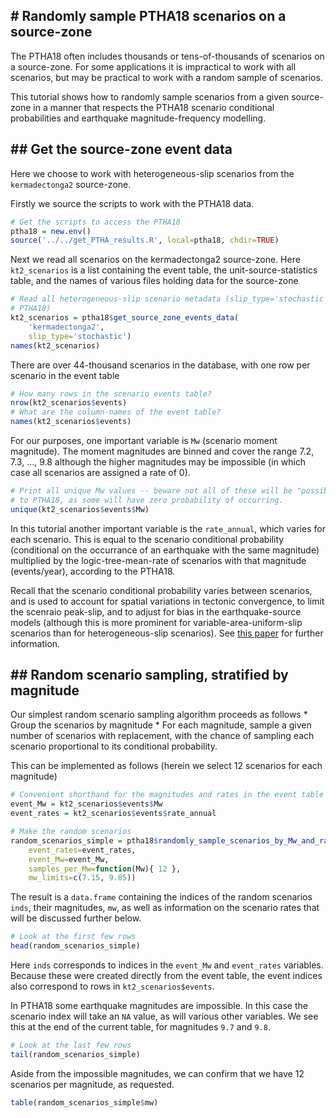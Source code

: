 # Randomly sample PTHA18 scenarios on a source-zone
-------------------------------------------------

The PTHA18 often includes thousands or tens-of-thousands of scenarios on a
source-zone. For some applications it is impractical to work with all
scenarios, but may be practical to work with a random sample of scenarios.

This tutorial shows how to randomly sample scenarios from a given source-zone in
a manner that respects the PTHA18 scenario conditional probabilities and earthquake
magnitude-frequency modelling. 

## Get the source-zone event data
---------------------------------

Here we choose to work with heterogeneous-slip scenarios from the
`kermadectonga2` source-zone. 

Firstly we source the scripts to work with the PTHA18 data.
```r
# Get the scripts to access the PTHA18
ptha18 = new.env()
source('../../get_PTHA_results.R', local=ptha18, chdir=TRUE)
```

Next we read all scenarios on the kermadectonga2 source-zone.
Here `kt2_scenarios` is a list containing the event table, 
the unit-source-statistics table, and the names of various files
holding data for the source-zone
```r
# Read all heterogeneous-slip scenario metadata (slip_type='stochastic' in
# PTHA18)
kt2_scenarios = ptha18$get_source_zone_events_data(
    'kermadectonga2', 
    slip_type='stochastic')
names(kt2_scenarios)
```

There are over 44-thousand scenarios in the database, with one
row per scenario in the event table
```r
# How many rows in the scenario events table?
nrow(kt2_scenarios$events)
# What are the column-names of the event table?
names(kt2_scenarios$events)
```

For our purposes, one important variable is `Mw` (scenario moment magnitude).
The moment magnitudes are binned and cover the range 7.2, 7.3, ..., 9.8
although the higher magnitudes may be impossible (in which case all scenarios
are assigned a rate of 0).
```r
# Print all unique Mw values -- beware not all of these will be "possible" according
# to PTHA18, as some will have zero probability of occurring.
unique(kt2_scenarios$events$Mw)
```
In this tutorial another important variable is the `rate_annual`, which varies for
each scenario. This is equal to the scenario conditional probability (conditional on
the occurrance of an earthquake with the same magnitude) multiplied by the
logic-tree-mean-rate of scenarios with that magnitude (events/year), according
to the PTHA18. 

Recall that the scenario conditional probability varies between scenarios, and
is used to account for spatial variations in tectonic convergence, to limit the
scenraio peak-slip, and to adjust for bias in the earthquake-source models
(although this is more prominent for variable-area-uniform-slip scenarios than
for heterogeneous-slip scenarios).  See 
[this paper](https://doi.org/10.1007/s00024-019-02299-w) for further information.

## Random scenario sampling, stratified by magnitude
----------------------------------------------------

Our simplest random scenario sampling algorithm proceeds as follows
* Group the scenarios by magnitude
* For each magnitude, sample a given number of scenarios with replacement, with the chance of sampling each scenario proportional to its conditional probability.

This can be implemented as follows (herein we select 12 scenarios for each magnitude)
```r
# Convenient shorthand for the magnitudes and rates in the event table
event_Mw = kt2_scenarios$events$Mw
event_rates = kt2_scenarios$events$rate_annual

# Make the random scenarios
random_scenarios_simple = ptha18$randomly_sample_scenarios_by_Mw_and_rate(
    event_rates=event_rates,
    event_Mw=event_Mw,
    samples_per_Mw=function(Mw){ 12 },
    mw_limits=c(7.15, 9.85))

```

The result is a `data.frame` containing the indices of the random scenarios `inds`,
their magnitudes, `mw`, as well as information on the scenario rates that will be discussed
further below.

```r
# Look at the first few rows
head(random_scenarios_simple)
```
Here `inds` corresponds to indices in the `event_Mw` and `event_rates`
variables. Because these were created directly from the event table, the event
indices also correspond to rows in `kt2_scenarios$events`.


In PTHA18 some earthquake magnitudes are impossible. In this case the scenario index will
take an `NA` value, as will various other variables. We see this at the end of the current
table, for magnitudes `9.7` and `9.8`.

```r
# Look at the last few rows
tail(random_scenarios_simple)
```

Aside from the impossible magnitudes, we can confirm that we have 12 scenarios per magnitude, as requested.
```r
table(random_scenarios_simple$mw)
```
